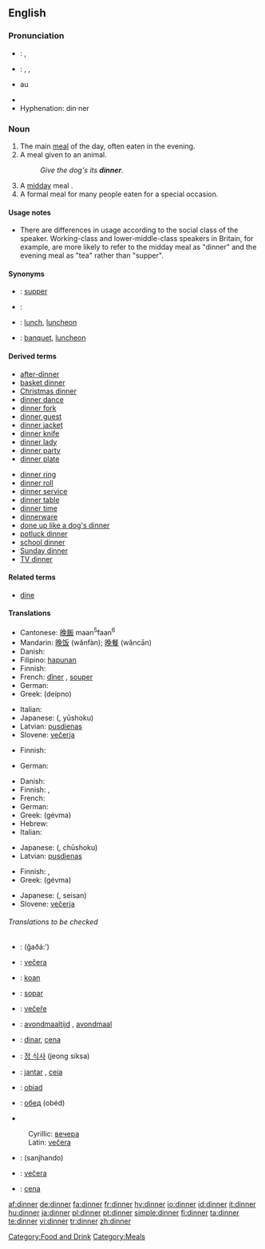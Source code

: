 ==English==

{{rank|sit|considerable|private|768|dinner|command|etc.|broke}}

===Pronunciation===
*{{italbrac|UK}}: {{IPA|/ˈdɪnə/}}, {{SAMPA|/"dIn@/}}
*{{italbrac|US}}: {{enPR|dĭnʹər}}, {{IPA|/ˈdɪnɚ/}}, {{SAMPA|/"dIn@`}}
*{{audio|en-us-dinner.ogg|Audio (US)}}au
*{{rhymes|ɪnə(r)}}
*Hyphenation: din·ner

===Noun===
{{en-noun|s|-}}

# The main [[meal]] of the day, often eaten in the evening.
# A meal given to an animal.
#:''Give the dog's its '''dinner'''.''
# A [[midday]] meal {{italbrac|in a context in which the lighter evening meal is called [[supper]]}}.
# A formal meal for many people eaten for a special occasion.

====Usage notes====
*There are differences in usage according to the social class of the speaker. Working-class and lower-middle-class speakers in Britain, for example, are more likely to refer to the midday meal as "dinner" and the evening meal as "tea" rather than "supper".

====Synonyms====
*{{italbrac|main meal of the day, often eaten in the evening}}: [[supper]]
*{{italbrac|meal given to an animal}}:
*{{italbrac|midday meal}}: [[lunch]], [[luncheon]]
*{{italbrac|formal meal for many people eaten at a special occasion}}: [[banquet]], [[luncheon]]

====Derived terms====
{{rel-top|Terms derived from ''dinner''}}
*[[after-dinner]]
*[[basket dinner]]
*[[Christmas dinner]]
*[[dinner dance]]
*[[dinner fork]]
*[[dinner guest]]
*[[dinner jacket]]
*[[dinner knife]]
*[[dinner lady]]
*[[dinner party]]
*[[dinner plate]]
{{rel-mid}}
*[[dinner ring]]
*[[dinner roll]]
*[[dinner service]]
*[[dinner table]]
*[[dinner time]]
*[[dinnerware]]
*[[done up like a dog's dinner]]
*[[potluck dinner]]
*[[school dinner]]
*[[Sunday dinner]]
*[[TV dinner]]
{{rel-bottom}}

====Related terms====
*[[dine]]

====Translations====
{{trans-top|main meal of the day}}

* Cantonese: [[晚飯]] maan<sup>5</sup>faan<sup>6</sup>
* Mandarin: [[晚饭]] (wănfàn); [[晚餐]] (wăncān)
* Danish: {{t-|da|middag}}
* Filipino: [[hapunan]]
* Finnish: {{t+|fi|illallinen}}
* French: [[dîner]] {{m}} {{italbrac|France}}, [[souper]] {{m}} {{italbrac|Belgium}}
* German: {{t-|de|Abendessen|n}}
* Greek: {{t|el|δείπνο|n|sc=Grek}} (deípno)
{{trans-mid}}
* Italian: {{t+|it|cena|f}}
* Japanese: {{JAchar|[[夕食]]}} ({{JAchar|[[ゆうしょく]]}}, yūshoku)
* Latvian: [[pusdienas]] {{f|p}}
* Slovene: [[večerja]] {{f}}
{{trans-bottom}}

{{trans-top|a meal given to an animal}}
* Finnish: {{t+|fi|ruoka}}
{{trans-mid}}
* German: {{t+|de|Futter|n}}
{{trans-bottom}}

{{trans-top|midday meal}}
* Danish: {{t-|da|middag}}
* Finnish: {{t+|fi|lounas}}, {{t-|fi|päivällinen}}
* French: {{t+|fr|déjeuner|m}}
* German: {{t+|de|Mittagessen|n}}
* Greek: {{t|el|γεύμα|n|sc=Grek}} (gévma)
* Hebrew: {{he-translation|ארוחת-ערב|arukhát érev}}
* Italian: {{t+|it|pranzo|m}}
{{trans-mid}}
* Japanese: {{JAchar|[[昼食]]}} ({{JAchar|[[ちゅうしょく]]}}, chūshoku)
* Latvian: [[pusdienas]] {{f|p}}
{{trans-bottom}}

{{trans-top|a formal meal}}
* Finnish: {{t+|fi|illallinen}}, {{t-|fi|päivällinen}}
* Greek: {{t|el|γεύμα|n|sc=Grek}} (gévma)
{{trans-mid}}
* Japanese: {{JAchar|[[正餐]]}} ({{JAchar|[[せいさん]]}}, seisan)
* Slovene: [[večerja]] {{f}}
{{trans-bottom}}

======Translations to be checked======
{{checktrans}}
*{{ttbc|Arabic}}: {{ARchar|[[غذاء]]}} (ğaðá:’)
*{{ttbc|Bosnian}}: [[večera#Bosnian|večera]] {{f}}
*{{ttbc|Breton}}: [[koan]] {{f}}
*{{ttbc|Català}}: [[sopar]] {{m}}
*{{ttbc|Czech}}: [[večeře]] {{f}}
*{{ttbc|Dutch}}: [[avondmaaltijd]] {{m}}, [[avondmaal]] {{n}}
*{{ttbc|Interlingua}}: [[dinar]], [[cena]]
*{{ttbc|Korean}}: [[정 식사]] (jeong siksa)
*{{ttbc|Portuguese}}: [[jantar]] {{m}}, [[ceia]] {{f}}
*{{ttbc|Polish}}: [[obiad]] {{m}}
*{{ttbc|Russian}}: [[обед]] (obéd) {{m}}
*{{ttbc|Serbian}}
:Cyrillic: [[вечера#Serbian|вечера]] {{f}}
:Latin: [[večera#Serbian|večera]] {{f}}
*{{ttbc|Sindhi}}: {{SDchar|[[سانجھاندو]]}} (sanjhando) {{m}}
*{{ttbc|Slovak}}: [[večera#Slovak|večera]] {{f}}
*{{ttbc|Spanish}}: [[cena#Spanish|cena]] {{f}}

[[Category:Food and Drink]]
[[Category:Meals]]

[[af:dinner]]
[[de:dinner]]
[[fa:dinner]]
[[fr:dinner]]
[[hy:dinner]]
[[io:dinner]]
[[id:dinner]]
[[it:dinner]]
[[hu:dinner]]
[[ja:dinner]]
[[pl:dinner]]
[[pt:dinner]]
[[simple:dinner]]
[[fi:dinner]]
[[ta:dinner]]
[[te:dinner]]
[[vi:dinner]]
[[tr:dinner]]
[[zh:dinner]]